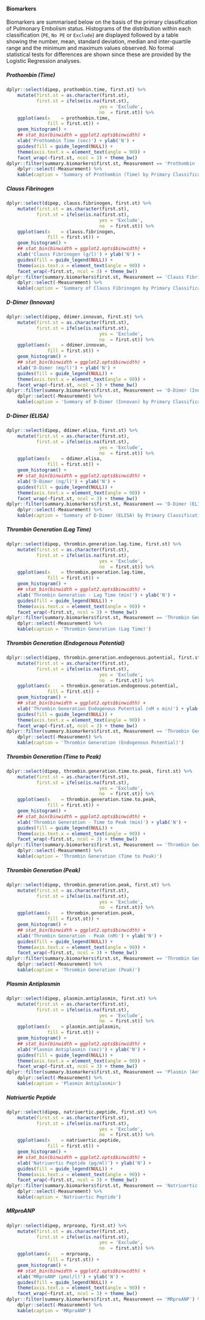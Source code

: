 #### Biomarkers  {.tabset .tabset-fade .tabset-pills}

Biomarkers are summarised below on the basis of the primary classification of Pulmonary Embolism status.  Histograms of the distribution within each classification (`PE`, `No PE` or `Exclude`) are displayed followed by a table showing the number, mean, standard deviation, median and inter-quartile range and the minimum and maximum values observed.  No formal statistical tests for differences are shown since these are provided by the Logistic Regression analyses.

##### Prothombin (Time)

```r
dplyr::select(dipep, prothombin.time, first.st) %>%
    mutate(first.st = as.character(first.st),
           first.st = ifelse(is.na(first.st),
                                  yes = 'Exclude',
                                  no  = first.st)) %>%
    ggplot(aes(x    = prothombin.time,
               fill = first.st)) +
    geom_histogram() +
    ## stat_bin(binwidth = ggplot2.opts$binwidth) +
    xlab('Prothombin Time (sec)') + ylab('N') +
    guides(fill = guide_legend(NULL)) +
    theme(axis.text.x = element_text(angle = 90)) +
    facet_wrap(~first.st, ncol = 3) + theme_bw()
dplyr::filter(summary.biomarkers$first.st, Measurement == 'Prothombin (Time)') %>%
    dplyr::select(-Measurement) %>%
    kable(caption = 'Summary of Prothombin (Time) by Primary Classification')

```

##### Clauss Fibrinogen

```r
dplyr::select(dipep, clauss.fibrinogen, first.st) %>%
    mutate(first.st = as.character(first.st),
           first.st = ifelse(is.na(first.st),
                                  yes = 'Exclude',
                                  no  = first.st)) %>%
    ggplot(aes(x    = clauss.fibrinogen,
               fill = first.st)) +
    geom_histogram() +
    ## stat_bin(binwidth = ggplot2.opts$binwidth) +
    xlab('Clauss Fibrinogen (g/l)') + ylab('N') +
    guides(fill = guide_legend(NULL)) +
    theme(axis.text.x = element_text(angle = 90)) +
    facet_wrap(~first.st, ncol = 3) + theme_bw()
dplyr::filter(summary.biomarkers$first.st, Measurement == 'Clauss Fibrinogen') %>%
    dplyr::select(-Measurement) %>%
    kable(caption = 'Summary of Clauss Fibrinogen by Primary Classification')

```

##### D-Dimer (Innovan)

```r
dplyr::select(dipep, ddimer.innovan, first.st) %>%
    mutate(first.st = as.character(first.st),
           first.st = ifelse(is.na(first.st),
                                  yes = 'Exclude',
                                  no  = first.st)) %>%
    ggplot(aes(x    = ddimer.innovan,
               fill = first.st)) +
    geom_histogram() +
    ## stat_bin(binwidth = ggplot2.opts$binwidth) +
    xlab('D-Dimer (mg/l)') + ylab('N') +
    guides(fill = guide_legend(NULL)) +
    theme(axis.text.x = element_text(angle = 90)) +
    facet_wrap(~first.st, ncol = 3) + theme_bw()
dplyr::filter(summary.biomarkers$first.st, Measurement == 'D-Dimer (Innovan)') %>%
    dplyr::select(-Measurement) %>%
    kable(caption = 'Summary of D-Dimer (Innovan) by Primary Classification')

```

##### D-Dimer (ELISA)

```r
dplyr::select(dipep, ddimer.elisa, first.st) %>%
    mutate(first.st = as.character(first.st),
           first.st = ifelse(is.na(first.st),
                                  yes = 'Exclude',
                                  no  = first.st)) %>%
    ggplot(aes(x    = ddimer.elisa,
               fill = first.st)) +
    geom_histogram() +
    ## stat_bin(binwidth = ggplot2.opts$binwidth) +
    xlab('D-Dimer (ng/l)') + ylab('N') +
    guides(fill = guide_legend(NULL)) +
    theme(axis.text.x = element_text(angle = 90)) +
    facet_wrap(~first.st, ncol = 3) + theme_bw()
dplyr::filter(summary.biomarkers$first.st, Measurement == 'D-Dimer (ELISA)') %>%
    dplyr::select(-Measurement) %>%
    kable(caption = 'Summary of D-Dimer (ELISA) by Primary Classification')

```

##### Thrombin Generation (Lag Time)

```r
dplyr::select(dipep, thrombin.generation.lag.time, first.st) %>%
    mutate(first.st = as.character(first.st),
           first.st = ifelse(is.na(first.st),
                                  yes = 'Exclude',
                                  no  = first.st)) %>%
    ggplot(aes(x    = thrombin.generation.lag.time,
               fill = first.st)) +
    geom_histogram() +
    ## stat_bin(binwidth = ggplot2.opts$binwidth) +
    xlab('Thrombin Generation - Lag Time (min)') + ylab('N') +
    guides(fill = guide_legend(NULL)) +
    theme(axis.text.x = element_text(angle = 90)) +
    facet_wrap(~first.st, ncol = 3) + theme_bw()
dplyr::filter(summary.biomarkers$first.st, Measurement == 'Thrombin Generation (Lag Time)') %>%
    dplyr::select(-Measurement) %>%
    kable(caption = 'Thrombin Generation (Lag Time)')

```

##### Thrombin Generation (Endogenous Potential)

```r
dplyr::select(dipep, thrombin.generation.endogenous.potential, first.st) %>%
    mutate(first.st = as.character(first.st),
           first.st = ifelse(is.na(first.st),
                                  yes = 'Exclude',
                                  no  = first.st)) %>%
    ggplot(aes(x    = thrombin.generation.endogenous.potential,
               fill = first.st)) +
    geom_histogram() +
    ## stat_bin(binwidth = ggplot2.opts$binwidth) +
    xlab('Thrombin Generation Endogenous Potential (nM x min)') + ylab('N') +
    guides(fill = guide_legend(NULL)) +
    theme(axis.text.x = element_text(angle = 90)) +
    facet_wrap(~first.st, ncol = 3) + theme_bw()
dplyr::filter(summary.biomarkers$first.st, Measurement == 'Thrombin Generation (Endogenous Potential)') %>%
    dplyr::select(-Measurement) %>%
    kable(caption = 'Thrombin Generation (Endogenous Potential)')

```

##### Thrombin Generation (Time to Peak)

```r
dplyr::select(dipep, thrombin.generation.time.to.peak, first.st) %>%
    mutate(first.st = as.character(first.st),
           first.st = ifelse(is.na(first.st),
                                  yes = 'Exclude',
                                  no  = first.st)) %>%
    ggplot(aes(x    = thrombin.generation.time.to.peak,
               fill = first.st)) +
    geom_histogram() +
    ## stat_bin(binwidth = ggplot2.opts$binwidth) +
    xlab('Thrombin Generation - Time to Peak (min)') + ylab('N') +
    guides(fill = guide_legend(NULL)) +
    theme(axis.text.x = element_text(angle = 90)) +
    facet_wrap(~first.st, ncol = 3) + theme_bw()
dplyr::filter(summary.biomarkers$first.st, Measurement == 'Thrombin Generation (Time to Peak)') %>%
    dplyr::select(-Measurement) %>%
    kable(caption = 'Thrombin Generation (Time to Peak)')

```

##### Thrombin Generation (Peak)

```r
dplyr::select(dipep, thrombin.generation.peak, first.st) %>%
    mutate(first.st = as.character(first.st),
           first.st = ifelse(is.na(first.st),
                                  yes = 'Exclude',
                                  no  = first.st)) %>%
    ggplot(aes(x    = thrombin.generation.peak,
               fill = first.st)) +
    geom_histogram() +
    ## stat_bin(binwidth = ggplot2.opts$binwidth) +
    xlab('Thrombin Generation - Peak (nM)') + ylab('N') +
    guides(fill = guide_legend(NULL)) +
    theme(axis.text.x = element_text(angle = 90)) +
    facet_wrap(~first.st, ncol = 3) + theme_bw()
dplyr::filter(summary.biomarkers$first.st, Measurement == 'Thrombin Generation (Peak)') %>%
    dplyr::select(-Measurement) %>%
    kable(caption = 'Thrombin Generation (Peak)')

```

##### Plasmin Antiplasmin

```r
dplyr::select(dipep, plasmin.antiplasmin, first.st) %>%
    mutate(first.st = as.character(first.st),
           first.st = ifelse(is.na(first.st),
                                  yes = 'Exclude',
                                  no  = first.st)) %>%
    ggplot(aes(x    = plasmin.antiplasmin,
               fill = first.st)) +
    geom_histogram() +
    ## stat_bin(binwidth = ggplot2.opts$binwidth) +
    xlab('Plasmin Antiplasmin (sec)') + ylab('N') +
    guides(fill = guide_legend(NULL)) +
    theme(axis.text.x = element_text(angle = 90)) +
    facet_wrap(~first.st, ncol = 3) + theme_bw()
dplyr::filter(summary.biomarkers$first.st, Measurement == 'Plasmin (Antiplasmin)') %>%
    dplyr::select(-Measurement) %>%
    kable(caption = 'Plasmin Antiplasmin')

```


##### Natriuertic Peptide

```r
dplyr::select(dipep, natriuertic.peptide, first.st) %>%
    mutate(first.st = as.character(first.st),
           first.st = ifelse(is.na(first.st),
                                  yes = 'Exclude',
                                  no  = first.st)) %>%
    ggplot(aes(x    = natriuertic.peptide,
               fill = first.st)) +
    geom_histogram() +
    ## stat_bin(binwidth = ggplot2.opts$binwidth) +
    xlab('Natriuertic Peptide (pg/ml)') + ylab('N') +
    guides(fill = guide_legend(NULL)) +
    theme(axis.text.x = element_text(angle = 90)) +
    facet_wrap(~first.st, ncol = 3) + theme_bw()
dplyr::filter(summary.biomarkers$first.st, Measurement == 'Natriuertic Peptide') %>%
    dplyr::select(-Measurement) %>%
    kable(caption = 'Natriuertic Peptide')

```

##### MRproANP

```r
dplyr::select(dipep, mrproanp, first.st) %>%
    mutate(first.st = as.character(first.st),
           first.st = ifelse(is.na(first.st),
                                  yes = 'Exclude',
                                  no  = first.st)) %>%
    ggplot(aes(x    = mrproanp,
               fill = first.st)) +
    geom_histogram() +
    ## stat_bin(binwidth = ggplot2.opts$binwidth) +
    xlab('MRproANP (pmol/l)') + ylab('N') +
    guides(fill = guide_legend(NULL)) +
    theme(axis.text.x = element_text(angle = 90)) +
    facet_wrap(~first.st, ncol = 3) + theme_bw()
dplyr::filter(summary.biomarkers$first.st, Measurement == 'MRproANP') %>%
    dplyr::select(-Measurement) %>%
    kable(caption = 'MRproANP')

```
